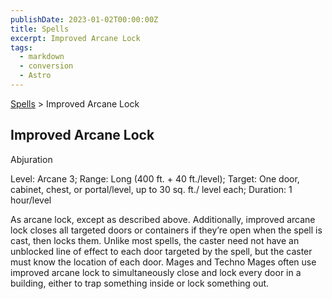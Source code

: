 ```yaml
---
publishDate: 2023-01-02T00:00:00Z
title: Spells
excerpt: Improved Arcane Lock
tags:
  - markdown
  - conversion
  - Astro
---
```


[Spells](arcana-d20-srd-spells-index) > Improved Arcane Lock

## Improved Arcane Lock

Abjuration

Level: Arcane 3; Range: Long (400 ft. + 40 ft./level); Target: One door,
cabinet, chest, or portal/level, up to 30 sq. ft./ level each; Duration: 1
hour/level

As arcane lock, except as described above. Additionally, improved arcane lock
closes all targeted doors or containers if they’re open when the spell is
cast, then locks them. Unlike most spells, the caster need not have an
unblocked line of effect to each door targeted by the spell, but the caster
must know the location of each door. Mages and Techno Mages often use improved
arcane lock to simultaneously close and lock every door in a building, either
to trap something inside or lock something out.

